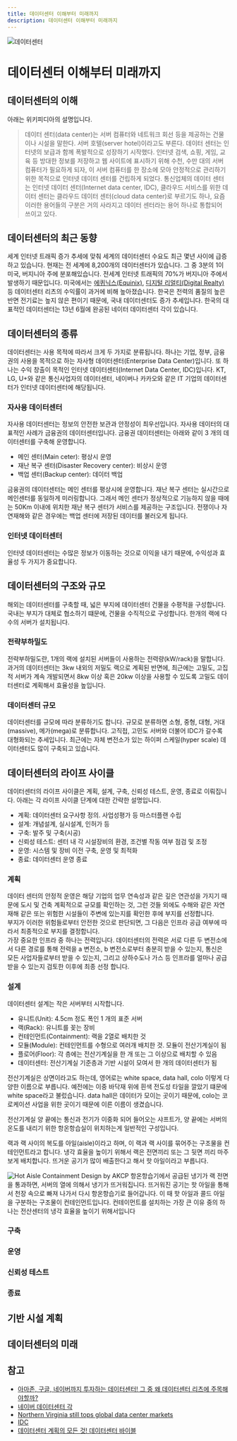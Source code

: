 ```yaml
---
title: 데이터센터 이해부터 미래까지
description: 데이터센터 이해부터 미래까지
---
```

![데이터센터](/images/datacenter_01.png)
# 데이터센터 이해부터 미래까지
## 데이터센터의 이해
아래는 위키피디아의 설명입니다.

> 데이터 센터(data center)는 서버 컴퓨터와 네트워크 회선 등을 제공하는 건물이나 시설을 말한다. 서버 호텔(server hotel)이라고도 부른다.
데이터 센터는 인터넷의 보급과 함께 폭발적으로 성장하기 시작했다. 인터넷 검색, 쇼핑, 게임, 교육 등 방대한 정보를 저장하고 웹 사이트에 표시하기 위해
수천, 수만 대의 서버 컴퓨터가 필요하게 되자, 이 서버 컴퓨터를 한 장소에 모아 안정적으로 관리하기 위한 목적으로 인터넷 데이터 센터를 건립하게 되었다.
통신업체의 데이터 센터는 인터넷 데이터 센터(Internet data center, IDC), 클라우드 서비스를 위한 데이터 센터는 클라우드 데이터 센터(cloud data center)로 부르기도 하나,
요즘 이러한 용어들의 구분은 거의 사라지고 데이터 센터라는 용어 하나로 통합되어 쓰이고 있다.


## 데이터센터의 최근 동향
세계 인터넷 트래픽 증가 추세에 맞춰 세계의 데이터센터 수요도 최근 몇년 사이에 급증하고 있습니다. 현재는 전 세계에 8,200개의 데이터센터가 있습니다. 그 중 3분의 1이 미국, 버지니아 주에 분포해있습니다. 전세계 인터넷 트래픽의 70%가 버지니아 주에서 발생하기 때문입니다. 
미국에서는 [에퀴닉스(Equinix)](https://www.equinix.kr/), [디지털 리얼티(Digital Realty)](https://www.digitalrealty.com/) 등 데이터센터 리츠의 수익률이 과거에 비해 높아졌습니다. 
한국은 전력의 품질의 높은 반면 전기료는 높지 않은 편이기 때문에, 국내 데이터센터도 증가 추세입니다. 한국의 대표적인 데이터센터는 13년 6월에 완공된 네이터 데이터센터 각이 있습니다.

## 데이터센터의 종류
데이터센터는 사용 목적에 따라서 크게 두 가지로 분류됩니다. 하나는 기업, 정부, 금융권의 사용을 목적으로 하는 자사형 데이터센터(Enterprise Data Center)입니다. 또 하나는 수익 창출이 목적인 인터넷 데이터센터(Internet Data Center, IDC)입니다. KT, LG, U+와 같은 통신사업자의 데이터센터, 네이버나 카카오와 같은 IT 기업의 데이터센터가 인터넷 데이터센터에 해당됩니다. 
### 자사용 데이터센터
자사용 데이터센터는 정보의 안전한 보관과 안정성이 최우선입니다. 자사용 데이터의 대표적인 사례가 금융권의 데이터센터입니다. 금융권 데이터센터는 아래와 같이 3 개의 데이터센터를 구축해 운영합니다.

* 메인 센터(Main ceter): 평상시 운영
* 재난 복구 센터(Disaster Recovery center): 비상시 운영
* 백업 센터(Backup center): 데이터 백업

금융권의 데이터센터는 메인 센터를 평상시에 운영합니다. 재난 복구 센터는 실시간으로 메인센터를 동일하게 미러링합니다. 그래서 메인 센터가 정상적으로 기능하지 않을 때에는 50Km 이내에 위치한 재난 복구 센터가 서비스를 제공하는 구조입니다. 전쟁이나 자연재해와 같은 경우에는 백업 센터에 저장된 데이터를 불러오게 됩니다.
### 인터넷 데이터센터
인터넷 데이터센터는 수많은 정보가 이동하는 것으로 이익을 내기 때문에, 수익성과 효율성 두 가지가 중요합니다. 

## 데이터센터의 구조와 규모
해외는 데이터센터를 구축할 때, 넓은 부지에 데이터센터 건물을 수평적을 구성합니다. 국내는 부지가 대체로 협소하기 떄문에, 건물을 수직적으로 구성합니다.
한개의 랙에 다수의 서버가 설치됩니다.

### 전략부하밀도
전략부하밀도란, 1개의 랙에 설치된 서버들이 사용하는 전력량(kW/rack)을 말합니다. 과거의 데이터센터는 3kw 내외의 저밀도 랙으로 계획된 반면에, 최근에는 고밀도, 고집적 서버가 계속 개발되면서 8kw 이상 혹은 20kw 이상을 사용할 수 있도록 고밀도 데이터센터로 계획해서 효율성을 높입니다.

### 데이터센터 규모
데이터센터를 규모에 따라 분류하기도 합니다. 규모로 분류하면 소형, 중형, 대형, 거대(massive), 메가(mega)로 분류합니다. 고직접, 고민도 서버와 더불어 IDC가 갈수록 대형화되는 추세입니다. 최근에는 자체 변전소가 있는 하이퍼 스케일(hyper scale) 데이터센터도 많이 구축되고 있습니다. 

## 데이터센터의 라이프 사이클
데이터센터의 라이프 사이클은 계획, 설계, 구축, 신뢰성 테스트, 운영, 종료로 이뤄집니다. 아래는 각 라이프 사이클 단계에 대한 간략한 설명입니다.

* 계획: 데이터센터 요구사항 정의. 사업성평가 등 마스터플랜 수립
* 설계: 개념설계, 실시설계, 인허가 등
* 구축: 발주 및 구축(시공)
* 신뢰성 테스트: 센터 내 각 시설장비의 환경, 조건별 작동 여부 점검 및 조정
* 운영: 시스템 및 장비 이전 구축, 운영 및 최적화
* 종료: 데이터센터 운영 종료

### 계획
데이터 센터의 안정적 운영은 해당 기업의 업무 연속성과 같은 깊은 연관성을 가지기 때문에 도시 및 건축 계획적으로 규모를 확인하는 것, 그런 것들 외에도 수해와 같은 자연재해 같은 또는 위험한 시설들이 주변에 있는지를 확인한 후에 부지를 선정합니다.  
부지가 이러한 위험들로부터 안전한 것으로 판단되면, 그 다음은 인프라 공급 여부에 따라서 최종적으로 부지를 결정합니다.  
가장 중요한 인프라 중 하나는 전력입니다. 데이터센터의 전력은 서로 다른 두 변전소에서 다른 경로를 통해 전력을 a 변전소, b 변전소로부터 충분히 받을 수 있는지, 통신은 모든 사업자들로부터 받을 수 있는지, 그리고 상하수도나 가스 등 인프라를 얼마나 공급받을 수 있는지 검토한 이후에 최종 선정 합니다.

### 설계
데이터센터 설계는 작은 서버부터 시작합니다.

* 유니트(Unit): 4.5cm 정도 폭인 1 개의 표준 서버 
* 랙(Rack): 유니트를 꽂는 장비
* 컨테인먼트(Containment): 랙을 2열로 배치한 것 
* 모듈(Module): 컨테인먼트를 수형으로 여러개 배치한 것. 모듈이 전산기계실이 됨
* 플로어(Floor): 각 층에는 전산기계실을 한 개 또는 그 이상으로 배치할 수 있음
* 데이터센터: 전산기계실 기준층과 기반 시설이 모여서 한 개의 데이터센터가 됨

전산기계실은 상면이라고도 하는데, 영어로는 white space, data hall, colo 이렇게 다양한 이름으로 부릅니다. 예전에는 이중 바닥재 위에 흰색 전도성 타일을 깔았기 떄문에 white space라고 불렀습니다. data hall은 데이터가 모이는 곳이기 때문에, colo는 코로케이션 사업을 위한 곳이기 때문에 이른 이름이 생겼습니다.


전산기계실 양 끝에는 통신과 전기가 이중화 되어 들어오는 샤프트가, 양 끝에는 서버의 온도를 내리기 위한 항온항습실이 위치하는게 일반적인 구성입니다.

랙과 랙 사이의 복도를 아일(aisle)이라고 하며, 이 랙과 랙 사이를 묶어주는 구조물을 컨테인먼트라고 합니다. 냉각 효율을 높이기 위해서 랙은 전면끼리 또는 그 뒷면 끼리 마주보게 배치합니다. 뜨거운 공기가 많이 배출한다고 해서 핫 아일이라고 부릅니다.

![Hot Aisle Containment Design by AKCP](https://www.akcp.com/wp-content/uploads/2022/04/containment-800x400-1-1648178822-Dxrii5bPDf.jpg)
항온항습기에서 공급된 냉기가 랙 전면을 통과하면, 서버의 열에 의해서 냉기가 뜨거워집니다. 뜨거워진 공기는 핫 아일을 통해서 천장 속으로 빠져 나가서 다시 항온항습기로 들어갑니다. 이 때 핫 아일과 콜드 아일을 구분하는 구조물이 컨테인먼트입니다. 컨테이먼트를 설치하는 가장 큰 이유 중의 하나는 전산센터의 냉각 효율을 높이기 위해서입니다

### 구축

### 운영

### 신뢰성 테스트

### 종료


## 기반 시설 계획

## 데이터센터의 미래



## 참고
* [아마존, 구글, 네이버까지 투자하는 데이터센터! 그 중 왜 데이터센터 리츠에 주목해야할까?](https://youtu.be/cp0sp-iE1mo)
* [네이버 데이터센터 각](https://datacenter.navercorp.com/)
* [Northern Virginia still tops global data center markets](https://wtop.com/business-finance/2022/01/n-virginia-still-tops-global-data-center-markets-and-whats-a-gigawatt/)
* [IDC](https://www.idc.com/kr)
* [데이터센터 계획의 모든 것! 데이터센터 바이블](https://www.youtube.com/watch?v=T-dhMIAyYPk)
